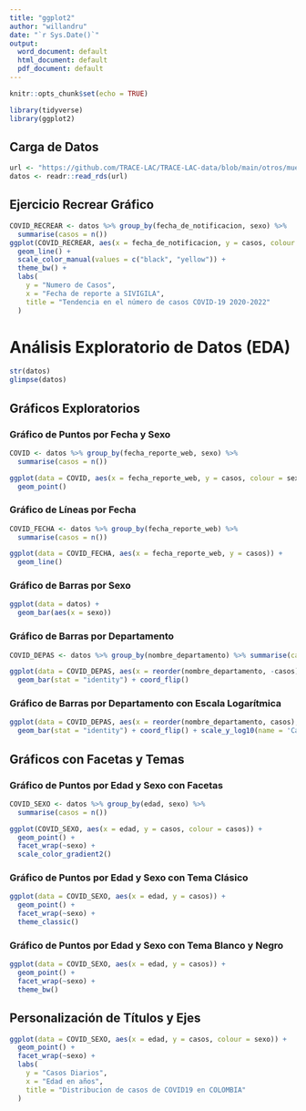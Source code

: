 ```yaml
---
title: "ggplot2"
author: "willandru"
date: "`r Sys.Date()`"
output:
  word_document: default
  html_document: default
  pdf_document: default
---
```


```r
knitr::opts_chunk$set(echo = TRUE)
```

```r
library(tidyverse)
library(ggplot2)
```

## Carga de Datos

```r
url <- "https://github.com/TRACE-LAC/TRACE-LAC-data/blob/main/otros/muestra_covid.RDS?raw=true"
datos <- readr::read_rds(url)

```

## Ejercicio Recrear Gráfico

```r
COVID_RECREAR <- datos %>% group_by(fecha_de_notificacion, sexo) %>%
  summarise(casos = n())
ggplot(COVID_RECREAR, aes(x = fecha_de_notificacion, y = casos, colour = sexo)) +
  geom_line() +
  scale_color_manual(values = c("black", "yellow")) +
  theme_bw() +
  labs(
    y = "Numero de Casos",
    x = "Fecha de reporte a SIVIGILA",
    title = "Tendencia en el número de casos COVID-19 2020-2022"
  )

```


# Análisis Exploratorio de Datos (EDA)

```r
str(datos)
glimpse(datos)

```

## Gráficos Exploratorios
### Gráfico de Puntos por Fecha y Sexo

```r
COVID <- datos %>% group_by(fecha_reporte_web, sexo) %>%
  summarise(casos = n())

ggplot(data = COVID, aes(x = fecha_reporte_web, y = casos, colour = sexo)) +
  geom_point()

```

### Gráfico de Líneas por Fecha

```r
COVID_FECHA <- datos %>% group_by(fecha_reporte_web) %>% 
  summarise(casos = n())

ggplot(data = COVID_FECHA, aes(x = fecha_reporte_web, y = casos)) +
  geom_line()

```

### Gráfico de Barras por Sexo

```r

ggplot(data = datos) + 
  geom_bar(aes(x = sexo))

```

### Gráfico de Barras por Departamento

```r
COVID_DEPAS <- datos %>% group_by(nombre_departamento) %>% summarise(casos = n())

ggplot(data = COVID_DEPAS, aes(x = reorder(nombre_departamento, -casos), y = casos)) +
  geom_bar(stat = "identity") + coord_flip()

```

### Gráfico de Barras por Departamento con Escala Logarítmica

```r
ggplot(data = COVID_DEPAS, aes(x = reorder(nombre_departamento, casos), y = casos)) +
  geom_bar(stat = "identity") + coord_flip() + scale_y_log10(name = 'Casos confirmados COVID19 ESCALA LOG()')

```

## Gráficos con Facetas y Temas
### Gráfico de Puntos por Edad y Sexo con Facetas

```r
COVID_SEXO <- datos %>% group_by(edad, sexo) %>%
  summarise(casos = n())

ggplot(COVID_SEXO, aes(x = edad, y = casos, colour = casos)) +
  geom_point() +
  facet_wrap(~sexo) +
  scale_color_gradient2()

```

### Gráfico de Puntos por Edad y Sexo con Tema Clásico

```r
ggplot(data = COVID_SEXO, aes(x = edad, y = casos)) +
  geom_point() +
  facet_wrap(~sexo) +
  theme_classic()

```

### Gráfico de Puntos por Edad y Sexo con Tema Blanco y Negro

```r
ggplot(data = COVID_SEXO, aes(x = edad, y = casos)) +
  geom_point() +
  facet_wrap(~sexo) +
  theme_bw()

```

## Personalización de Títulos y Ejes

```r
ggplot(data = COVID_SEXO, aes(x = edad, y = casos, colour = sexo)) +
  geom_point() +
  facet_wrap(~sexo) + 
  labs(
    y = "Casos Diarios",
    x = "Edad en años",
    title = "Distribucion de casos de COVID19 en COLOMBIA"
  )

```

